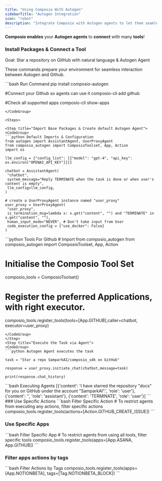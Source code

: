 ```yaml
---
title: "Using Composio With Autogen"
sidebarTitle: "Autogen Integration"
icon: "robot"
description: "Integrate Composio with Autogen agents to let them seamlessly interact with external apps"
---
```


**Composio enables** your **Autogen agents** to **connect** with many **tools**!

### Install Packages & Connect a Tool

<Tip>Goal: Star a repository on GitHub with natural language & Autogen Agent</Tip>

These commands prepare your environment for seamless interaction between Autogen and Github.

<CodeGroup>
  ```bash Run Command 
  pip install composio-autogen

  #Connect your Github so agents can use it
  composio-cli add github 

  #Check all supported apps 
  composio-cli show-apps
   ```
</CodeGroup>

<Steps>

<Step title="Import Base Packages & Create default Autogen Agent">
<CodeGroup>
```python Default Imports & Configuration
from autogen import AssistantAgent, UserProxyAgent
from composio_autogen import ComposioToolset, App, Action
import os

llm_config = {"config_list": [{"model": "gpt-4", "api_key": os.environ["OPENAI_API_KEY"]}]}

chatbot = AssistantAgent(
    "chatbot",
    system_message="Reply TERMINATE when the task is done or when user's content is empty",
    llm_config=llm_config,
)

# create a UserProxyAgent instance named "user_proxy"
user_proxy = UserProxyAgent(
    "user_proxy",
    is_termination_msg=lambda x: x.get("content", "") and "TERMINATE" in x.get("content", ""),
    human_input_mode="NEVER", # Don't take input from User
    code_execution_config = {"use_docker": False}
)
```
</CodeGroup>
</Step>
<Step title="Fetch all Github Autogen Tools via Composio">
<CodeGroup>
```python Tools For Github
# Import from composio_autogen
from composio_autogen import ComposioToolset, App, Action

# Initialise the Composio Tool Set
composio_tools = ComposioToolset()

# Register the preferred Applications, with right executor. 
composio_tools.register_tools(tools=[App.GITHUB],caller=chatbot, executor=user_proxy)

```
</CodeGroup>
</Step>
<Step title="Execute the Task via Agent"> 
<CodeGroup>
```python Autogen Agent executes the task

task = "Star a repo SamparkAI/composio_sdk on GitHub"

response = user_proxy.initiate_chat(chatbot,message=task)

print(response.chat_history)
```
</CodeGroup>
</Step>
<Step title="Check Response">
<CodeGroup>
```bash Executing Agents
[{'content': 'I have starred the repository "docs" for you on GitHub under the account "SamparkAI".', 'role': 'user'}, 
{'content': '', 'role': 'assistant'}, {'content': 'TERMINATE', 'role': 'user'}]
```

</CodeGroup>

</Step>
</Steps>
### Use Specific Actions
<CodeGroup>
```bash Filter Specific Action
# To restrict agents from executing any actions, filter specific actions
composio_tools.register_tools(actions=[Action.GITHUB_CREATE_ISSUE])
```
</CodeGroup>

### Use Specific Apps

<CodeGroup>
  ```bash Filter Specific App
  # To restrict agents from using all tools, filter specific tools
  composio_tools.register_tools(apps=[App.ASANA, App.GITHUB])
  ```
</CodeGroup>

### Filter apps actions by tags

<CodeGroup>
  ```bash Filter Actions by Tags
  composio_tools.register_tools(apps=[App.NOTIONBETA], tags=[Tag.NOTIONBETA_BLOCK])
  ```
</CodeGroup>
